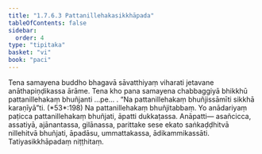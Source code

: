 ```yaml
---
title: "1.7.6.3 Pattanillehakasikkhāpada"
tableOfContents: false
sidebar:
  order: 4
type: "tipitaka"
basket: "vi"
book: "paci"
---
```



<DynamicBreadcrumb />

<Division number="629" book="paci">

<Paragraph number="1950" book="paci">
Tena samayena buddho bhagavā sāvatthiyaṃ viharati jetavane anāthapiṇḍikassa ārāme. Tena kho pana samayena chabbaggiyā bhikkhū pattanillehakaṃ bhuñjanti …pe… .
</Paragraph>

<Paragraph number="1951" book="paci">
<Emphasis>“Na pattanillehakaṃ bhuñjissāmīti sikkhā karaṇīyā”</Emphasis>ti. (*53*:<Emphasis>198</Emphasis>)
</Paragraph>

<Paragraph number="1952" book="paci">
Na pattanillehakaṃ bhuñjitabbaṃ. Yo anādariyaṃ paṭicca pattanillehakaṃ bhuñjati, āpatti dukkaṭassa.
</Paragraph>

<Paragraph number="1953" book="paci">
Anāpatti— asañcicca, assatiyā, ajānantassa, gilānassa, parittake sese ekato saṅkaḍḍhitvā nillehitvā bhuñjati, āpadāsu, ummattakassa, ādikammikassāti.

</Paragraph>
</Division>

<Paragraph number="1954" type="center" book="paci">
Tatiyasikkhāpadaṃ niṭṭhitaṃ.
</Paragraph>